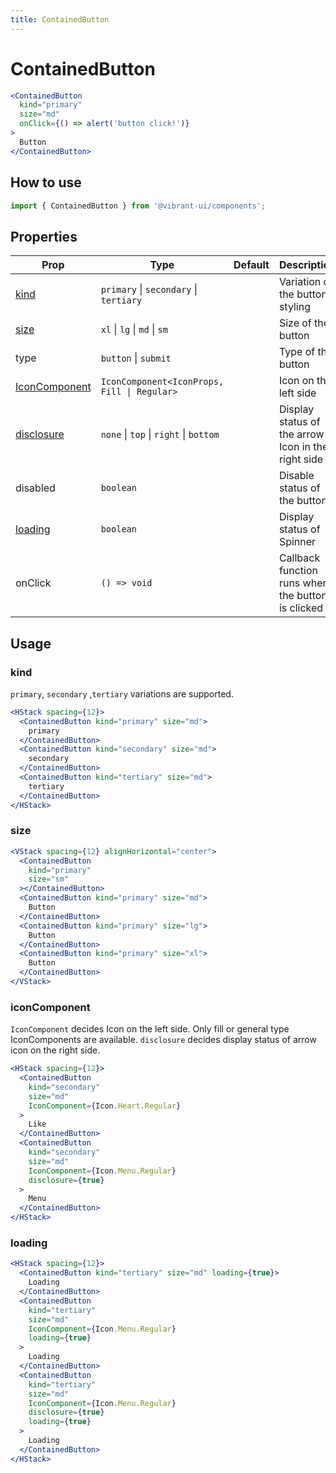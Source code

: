 ```yaml
---
title: ContainedButton
---
```


# ContainedButton

```jsx live
<ContainedButton
  kind="primary"
  size="md"
  onClick={() => alert('button click!')}
>
  Button
</ContainedButton>
```

## How to use

```jsx
import { ContainedButton } from '@vibrant-ui/components';
```

## Properties

| Prop                            | Type                                        | Default | Description                                        |
| ------------------------------- | ------------------------------------------- | ------- | -------------------------------------------------- |
| [kind](#kind)                   | `primary` \| `secondary` \| `tertiary`      |         | Variation of the button styling                    |
| [size](#size)                   | `xl` \| `lg` \| `md` \| `sm`                |         | Size of the button                                 |
| type                            | `button` \| `submit `                       |         | Type of the button                                 |
| [IconComponent](#iconComponent) | `IconComponent<IconProps, Fill \| Regular>` |         | Icon on the left side                              |
| [disclosure](#iconComponent)    | `none` \| `top` \| `right` \| `bottom `     |         | Display status of the arrow Icon in the right side |
| disabled                        | `boolean`                                   |         | Disable status of the button                       |
| [loading](#loading)             | `boolean`                                   |         | Display status of Spinner                          |
| onClick                         | `() => void`                                |         | Callback function runs when the button is clicked  |

## Usage

### kind

`primary`, `secondary` ,`tertiary` variations are supported.

```jsx live
<HStack spacing={12}>
  <ContainedButton kind="primary" size="md">
    primary
  </ContainedButton>
  <ContainedButton kind="secondary" size="md">
    secondary
  </ContainedButton>
  <ContainedButton kind="tertiary" size="md">
    tertiary
  </ContainedButton>
</HStack>
```

### size

```jsx live
<VStack spacing={12} alignHorizontal="center">
  <ContainedButton
    kind="primary"
    size="sm"
  ></ContainedButton>
  <ContainedButton kind="primary" size="md">
    Button
  </ContainedButton>
  <ContainedButton kind="primary" size="lg">
    Button
  </ContainedButton>
  <ContainedButton kind="primary" size="xl">
    Button
  </ContainedButton>
</VStack>
```

### iconComponent

`IconComponent` decides Icon on the left side. Only fill or general type IconComponents are available.
`disclosure` decides display status of arrow icon on the right side.

```jsx live
<HStack spacing={12}>
  <ContainedButton
    kind="secondary"
    size="md"
    IconComponent={Icon.Heart.Regular}
  >
    Like
  </ContainedButton>
  <ContainedButton
    kind="secondary"
    size="md"
    IconComponent={Icon.Menu.Regular}
    disclosure={true}
  >
    Menu
  </ContainedButton>
</HStack>
```

### loading

```jsx live
<HStack spacing={12}>
  <ContainedButton kind="tertiary" size="md" loading={true}>
    Loading
  </ContainedButton>
  <ContainedButton
    kind="tertiary"
    size="md"
    IconComponent={Icon.Menu.Regular}
    loading={true}
  >
    Loading
  </ContainedButton>
  <ContainedButton
    kind="tertiary"
    size="md"
    IconComponent={Icon.Menu.Regular}
    disclosure={true}
    loading={true}
  >
    Loading
  </ContainedButton>
</HStack>
```
